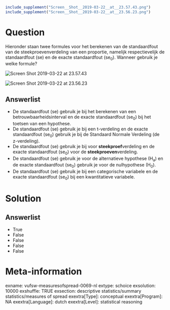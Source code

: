 ```r
include_supplement("Screen__Shot__2019-03-22__at__23.57.43.png")
include_supplement("Screen__Shot__2019-03-22__at__23.56.23.png")
```

Question
========
Hieronder staan twee formules voor het berekenen van de standaardfout
van de steekproevenverdeling van een proportie, namelijk respectievelijk
de standaardfout (se) en de exacte standaardfout (se<sub>0</sub>).
Wanneer gebruik je welke formule?   
  
<img src="Screen__Shot__2019-03-22__at__23.57.43.png"
class="fr-fic fr-dii enlargeimage tvcss_2"
alt="Screen Shot 2019-03-22 at 23.57.43" />  
  
<img src="Screen__Shot__2019-03-22__at__23.56.23.png"
class="fr-fic fr-dii enlargeimage tvcss_3"
alt="Screen Shot 2019-03-22 at 23.56.23" />

Answerlist
----------
* De standaardfout (se) gebruik je bij het berekenen van een
  betrouwbaarheidsinterval en de exacte standaardfout (se<sub>0</sub>) bij
  het toetsen van een hypothese.
* De standaardfout (se) gebruik je bij een t-verdeling en de exacte
  standaardfout (se<sub>0</sub>) gebruik je bij de Standaard Normale
  Verdeling (de z-verdeling).
* De standaardfout (se) gebruik je bij voor **steekproef**verdeling en de
  exacte standaardfout (se<sub>0</sub>) voor de **steekproeven**verdeling.
* De standaardfout (se) gebruik je voor de alternatieve
  hypothese (H<sub>a</sub>) en de exacte standaardfout (se<sub>0</sub>)
  gebruik je voor de nulhypothese (H<sub>0</sub>).
* De standaardfout (se) gebruik je bij een categorische variabele en de
  exacte standaardfout (se<sub>0</sub>) bij een kwantitatieve variabele.

Solution
========










Answerlist
----------
* True
* False
* False
* False
* False

Meta-information
================
exname: vufsw-measuresofspread-0069-nl
extype: schoice
exsolution: 10000
exshuffle: TRUE
exsection: descriptive statistics/summary statistics/measures of spread
exextra[Type]: conceptual
exextra[Program]: NA
exextra[Language]: dutch
exextra[Level]: statistical reasoning

